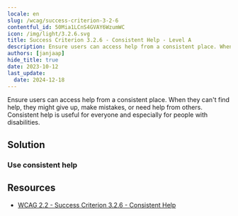 ```yaml
---
locale: en
slug: /wcag/success-criterion-3-2-6
contentful_id: 50Mia1LCnS4GVAY6WzumWC
icon: /img/light/3.2.6.svg
title: Success Criterion 3.2.6 - Consistent Help - Level A
description: Ensure users can access help from a consistent place. When they can't find help, they might give up, make mistakes, or need help from others. Consistent help is useful for everyone and especially for people with disabilities.
authors: [janjaap]
hide_title: true
date: 2023-10-12
last_update:
  date: 2024-12-18
---
```


<Hero
  title="Consistent Help"
  image="/img/light/3.2.6.svg"
  alt="WCAG 3.2.6 icon"
  prefix="Success Criterion 3.2.6"
  suffix="Level A"
/>

Ensure users can access help from a consistent place. When they can't find help, they might give up, make mistakes, or need help from others. Consistent help is useful for everyone and especially for people with disabilities.

## Solution

### Use consistent help

<CodeSample id="screen-help" locale="en"/>

## Resources

- [WCAG 2.2 - Success Criterion 3.2.6 - Consistent Help](https://www.w3.org/TR/WCAG22/#consistent-help)

